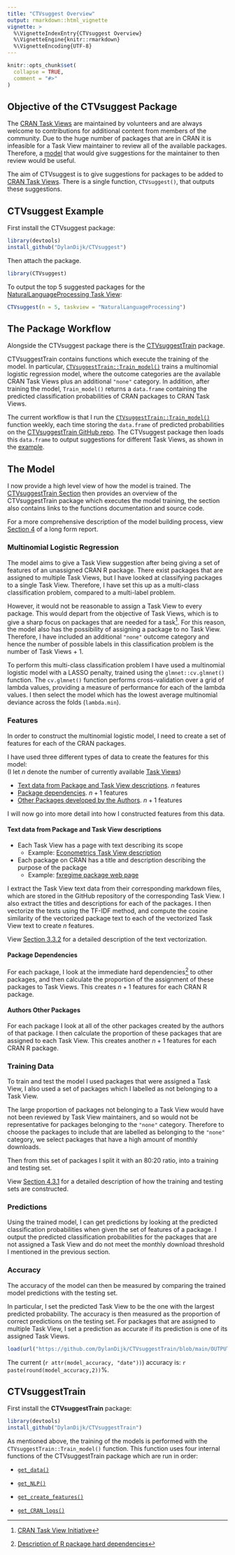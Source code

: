 ```yaml
---
title: "CTVsuggest Overview"
output: rmarkdown::html_vignette
vignette: >
  %\VignetteIndexEntry{CTVsuggest Overview}
  %\VignetteEngine{knitr::rmarkdown}
  %\VignetteEncoding{UTF-8}
---
```


```r
knitr::opts_chunk$set(
  collapse = TRUE,
  comment = "#>"
)
```


## Objective of the CTVsuggest Package

The [CRAN Task Views](https://github.com/cran-task-views/ctv#available-task-views) are maintained by volunteers and are always welcome to contributions for
additional content from members of the community. Due to the huge number of packages
that are in CRAN it is infeasible for a Task View maintainer to review all of the available
packages. Therefore, a [model](#the-model) that would give suggestions for the maintainer to then review would be useful.

The aim of CTVsuggest is to give suggestions for packages to be added to [CRAN Task Views](https://github.com/cran-task-views/ctv#available-task-views). There is a single function, `CTVsuggest()`, that outputs these suggestions.

<!-- - The prediction probabilities are computed using [`CTVsuggestTrain::Train_model()`](https://dylandijk.github.io/CTVsuggestTrain/reference/Train_model.html) -->

## CTVsuggest Example

<!-- I have given the package and function the same name so that it is easy to remember, both are named **CTVsuggest**. -->

First install the CTVsuggest package:
```r
library(devtools)
install_github("DylanDijk/CTVsuggest")
```

Then attach the package.
```r
library(CTVsuggest)
```


To output the top 5 suggested packages for the [NaturalLanguageProcessing Task View](https://github.com/cran-task-views/NaturalLanguageProcessing/):

```r
CTVsuggest(n = 5, taskview = "NaturalLanguageProcessing")
```


## The Package Workflow
Alongside the CTVsuggest package there is the [CTVsuggestTrain](https://dylandijk.github.io/CTVsuggestTrain/) package.  

CTVsuggestTrain contains functions which execute the training of the model. In particular, [`CTVsuggestTrain::Train_model()`](https://dylandijk.github.io/CTVsuggestTrain/reference/Train_model.html) trains a multinomial logistic regression model, where the outcome categories are the available CRAN Task Views plus an additional `"none"` category. In addition, after training the model, `Train_model()` returns a `data.frame` containing the predicted classification probabilities of CRAN packages to CRAN Task Views.

The current workflow is that I run the [`CTVsuggestTrain::Train_model()`](https://dylandijk.github.io/CTVsuggestTrain/reference/Train_model.html) function weekly, each time storing the `data.frame` of predicted probabilities on the [CTVsuggestTrain GitHub repo](https://github.com/DylanDijk/CTVsuggestTrain). The CTVsuggest package then loads this `data.frame` to output suggestions for different Task Views, as shown in the [example](#ctvsuggest-example).



## The Model

I now provide a high level view of how the model is trained. The [CTVsuggestTrain Section](#ctvsuggesttrain) then provides an overview of the CTVsuggestTrain package which executes the model training, the section also contains links to the functions documentation and source code.

For a more comprehensive description of the model building process, view [Section 4](https://dylandijk.github.io/assets/pdf/Dissertation.pdf#page=39&zoom=100,94,101) of a long form report.

### Multinomial Logistic Regression
The model aims to give a Task View suggestion after being giving a set of features of an unassigned CRAN R package. There exist packages that are assigned to multiple Task Views, but I have looked at classifying packages to a single Task View. Therefore, I have set this up as a multi-class classification problem, compared to a multi-label problem. 

However, it would not be reasonable to assign a Task View to every package. This would depart from the objective of Task Views, which is to give a sharp focus on packages that are needed for a task^[[CRAN Task View Initiative](https://github.com/cran-task-views/ctv#cran-task-view-initiative-)]. For this reason, the model also has the possibility of assigning a package to no Task View. Therefore, I have included an additional `"none"` outcome category and hence the number of possible labels in this classification problem is the number of Task Views + 1.

To perform this multi-class classification problem I have used a multinomial logistic model with a LASSO penalty, trained using the `glmnet::cv.glmnet()` function. The `cv.glmnet()` function performs cross-validation over a grid of lambda values, providing a measure of performance for each of the lambda values. I then select the model which has the lowest average multinomial deviance across the folds (`lambda.min`).

### Features

In order to construct the multinomial logistic model, I need to create a set of features for each of the CRAN packages.

I have used three different types of data to create the features for this model:  
(I let $n$ denote the number of currently available [Task Views](https://github.com/cran-task-views/ctv#available-task-views))

- [Text data from Package and Task View descriptions](#text-data-from-package-and-task-view-descriptions). $n$ features
- [Package dependencies](#package-dependencies). $n + 1$ features
- [Other Packages developed by the Authors](#authors-other-packages). $n + 1$ features

I will now go into more detail into how I constructed features from this data.

#### Text data from Package and Task View descriptions


- Each Task View has a page with text describing its scope
  - Example: [Econometrics Task View description](https://cran.r-project.org/web/views/Econometrics.html)
- Each package on CRAN has a title and description describing the purpose of the package 
  - Example: [fxregime package web page](https://cran.r-project.org/web/packages/fxregime/index.html)


I extract the Task View text data from their corresponding markdown files, which are stored in the GitHub repository of the corresponding Task View.
I also extract the titles and descriptions for each of the packages. I then vectorize the texts using the TF-IDF method, and compute the cosine
similarity of the vectorized package text to each of the vectorized Task View text to create $n$ features.

View [Section 3.3.2](https://dylandijk.github.io/assets/pdf/Dissertation.pdf#page=34&zoom=100,94,142) for a detailed description of the text vectorization.
<!-- For example the [Econometrics Task View Markdown file](https://github.com/cran-task-views/Econometrics/blob/main/Econometrics.md)   is stored in the  Econometrics GitHub repositor. All of the GitHub repositories can be found in the  [cran-task-views](https://github.com/cran-task-views) GitHub account. -->

#### Package Dependencies

For each package, I look at the immediate hard dependencies^[[Description of R package hard dependencies](https://dylandijk.github.io/assets/pdf/Dissertation.pdf#page=7&zoom=100,94,101)] to other packages, and then calculate the proportion of the assignment of these packages to Task Views. This creates $n + 1$ features for each CRAN R package.

#### Authors Other Packages

For each package I look at all of the other packages created by the authors of that package. I then calculate the proportion of these packages that are assigned to each Task View. This creates another $n + 1$ features for each CRAN R package. 


### Training Data

To train and test the model I used packages that were assigned a Task View, I also used a set of packages which I labelled as not belonging to a Task View.

The large proportion of packages not belonging to a Task View would have not been reviewed by Task View maintainers, and so would not be
representative for packages belonging to the `"none"` category. Therefore to choose the packages to include that are labelled as belonging to the `"none"`
category, we select packages that have a high amount of monthly downloads.

Then from this set of packages I split it with an 80:20 ratio, into a training and testing set.

View [Section 4.3.1](https://dylandijk.github.io/assets/pdf/Dissertation.pdf#page=42&zoom=100,94,132) for a detailed description of how the training and testing sets are constructed.

### Predictions

Using the trained model, I can get predictions by looking at the predicted classification probabilities when given the set of features of a package.
I output the predicted classification probabilities for the packages that are not assigned a Task View and do not meet the monthly download threshold I mentioned in the previous section.

### Accuracy

The accuracy of the model can then be measured by comparing the trained model predictions with the testing set.

In particular, I set the predicted Task View to be the one with the largest predicted probability. The accuracy is then measured as the
proportion of correct predictions on the testing set. For packages that are assigned to multiple Task View, I set a prediction as accurate if its
prediction is one of its assigned Task Views.

```r
load(url("https://github.com/DylanDijk/CTVsuggestTrain/blob/main/OUTPUT/model_accuracy.rda?raw=true"))
```


The current (`r attr(model_accuracy, "date"))`) accuracy is: `r paste(round(model_accuracy,2))`%.

## CTVsuggestTrain

First install the **CTVsuggestTrain** package:
```r
library(devtools)
install_github("DylanDijk/CTVsuggestTrain")
```

As mentioned above, the training of the models is performed with the `CTVsuggestTrain::Train_model()` function. This function uses four internal functions of the CTVsuggestTrain package which are run in order: 

- [`get_data()`](https://dylandijk.github.io/CTVsuggestTrain/reference/get_data.html)
- [`get_NLP()`](https://dylandijk.github.io/CTVsuggestTrain/reference/get_NLP.html)
<!-- Using all of the text from the Task View I have created a corpus. Then for each word I calculated the term frequency -->
<!-- For each package I have combined the title and description text, then I have vectorised this text as well as the Task View text. -->
<!-- Then for each package I have calculated the cosine similarity between its text vector against all of the Task Views text vectors.  -->

- [`get_create_features()`](https://dylandijk.github.io/CTVsuggestTrain/reference/get_create_features.html)
- [`get_CRAN_logs()`]((https://dylandijk.github.io/CTVsuggestTrain/reference/get_CRAN_logs.html))








<!-- Due to the huge number of packages -->
<!-- that are in CRAN it is infeasible for a Task View maintainer to review all of the available -->
<!-- packages.Therefore, a model that would give a small selection of high quality suggestions -->
<!-- for the maintainer to then review would be useful. Such a model would also be useful from the perspective of a package developer. After -->
<!-- publishing their package onto CRAN, they could then check whether they should propose -->
<!-- their package to one of the Task View maintainers. -->


<!-- The model we want to construct should give a Task View suggestion after being giving -->
<!-- some set of features of an unassigned package. However, it would not be reasonable to -->
<!-- assign a Task View to every package. This would depart from the objective of Task Views, -->
<!-- which is to give a sharp focus on packages that are needed for a task. For this reason, the -->
<!-- model should also have the possibility of assigning a package to no Task View. -->
<!-- Consequently, the model should have a multicategory response variable, made up of 37 categories. The 36 Task Views with an -->
<!-- additional “None” category. -->


